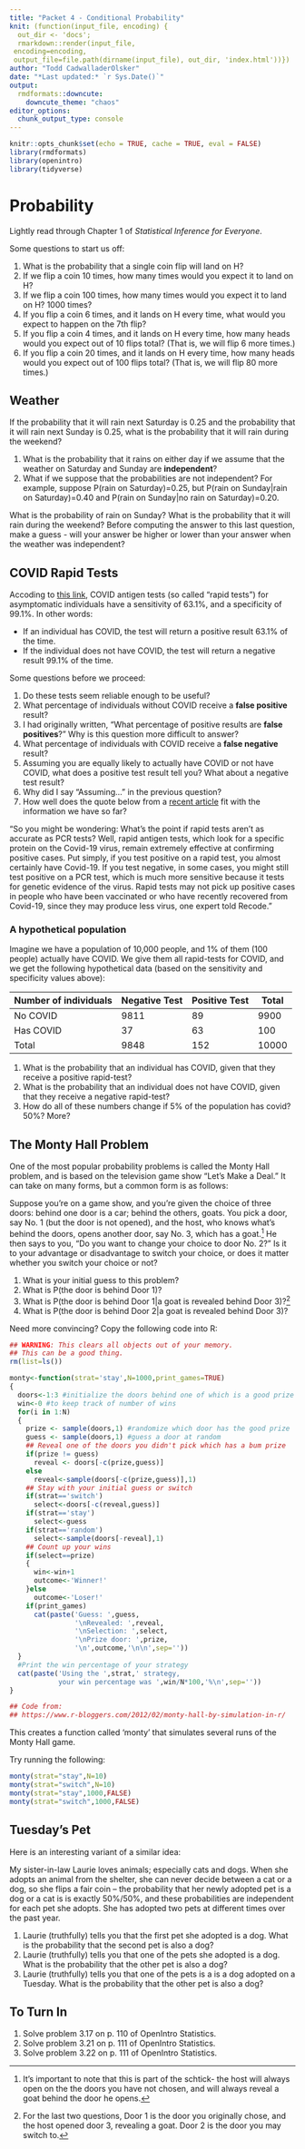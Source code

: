 ```yaml
---
title: "Packet 4 - Conditional Probability"
knit: (function(input_file, encoding) {
  out_dir <- 'docs';
  rmarkdown::render(input_file,
 encoding=encoding,
 output_file=file.path(dirname(input_file), out_dir, 'index.html'))})
author: "Todd CadwalladerOlsker"
date: "*Last updated:* `r Sys.Date()`"
output:
  rmdformats::downcute:
    downcute_theme: "chaos"
editor_options: 
  chunk_output_type: console
---
```


```r
knitr::opts_chunk$set(echo = TRUE, cache = TRUE, eval = FALSE)
library(rmdformats)
library(openintro)
library(tidyverse)
```

# Probability

Lightly read through Chapter 1 of *Statistical Inference for Everyone*. 

Some questions to start us off: 

1. What is the probability that a single coin flip will land on H?
1. If we flip a coin 10 times, how many times would you expect it to land on H?
1. If we flip a coin 100 times, how many times would you expect it to land on H? 1000 times?
1. If you flip a coin 6 times, and it lands on H every time, what would you expect to happen on the 7th flip?
1. If you flip a coin 4 times, and it lands on H every time, how many heads would you expect out of 10 flips total? (That is, we will flip 6 more times.)
1. If you flip a coin 20 times, and it lands on H every time, how many heads would you expect out of 100 flips total? (That is, we will flip 80 more times.)


## Weather

 If the probability that it will rain next Saturday is 0.25 and the probability that it will rain next Sunday is 0.25, what is the probability that it will rain during the weekend?
 
 1. What is the probability that it rains on either day if we assume that the weather on Saturday and Sunday are **independent**?
 1. What if we suppose that the probabilities are not independent? For example, suppose P(rain on Saturday)=0.25, but
 P(rain on Sunday|rain on Saturday)=0.40 and 
 P(rain on Sunday|no rain on Saturday)=0.20.
 
 What is the probability of rain on Sunday? What is the probability that it will rain during the weekend? Before computing the answer to this last question, make a guess - will your answer be higher or lower than your answer when the weather was independent?


## COVID Rapid Tests

Accoding to [this link](https://www.ncbi.nlm.nih.gov/pmc/articles/PMC8530784/), COVID antigen tests (so called "rapid tests") for asymptomatic individuals have a sensitivity of 63.1%, and a specificity of 99.1%. In other words:

* If an individual has COVID, the test will return a positive result 63.1% of the time. 
* If the individual does not have COVID, the test will return a negative result 99.1% of the time.

Some questions before we proceed:

1. Do these tests seem reliable enough to be useful?
1. What percentage of individuals without COVID receive a **false positive** result?
1. I had originally written, "What percentage of positive results are **false positives**?" Why is this question more difficult to answer?
1. What percentage of individuals with COVID receive a **false negative** result?
1. Assuming you are equally likely to actually have COVID or not have COVID, what does a positive test result tell you? What about a negative test result?
1. Why did I say "Assuming..." in the previous question?
1. How well does the quote below from a [recent article](https://www.vox.com/recode/22870328/how-to-use-rapid-tests-omicron) fit with the information we have so far?

"So you might be wondering: What’s the point if rapid tests aren’t as accurate as PCR tests? Well, rapid antigen tests, which look for a specific protein on the Covid-19 virus, remain extremely effective at confirming positive cases. Put simply, if you test positive on a rapid test, you almost certainly have Covid-19. If you test negative, in some cases, you might still test positive on a PCR test, which is much more sensitive because it tests for genetic evidence of the virus. Rapid tests may not pick up positive cases in people who have been vaccinated or who have recently recovered from Covid-19, since they may produce less virus, one expert told Recode."

### A hypothetical population

Imagine we have a population of 10,000 people, and 1% of them (100 people) actually have COVID. We give them all rapid-tests for COVID, and we get the following hypothetical data (based on the sensitivity and specificity values above):

| Number of individuals | Negative Test | Positive Test | Total |
|-----------------------|---------------|---------------|-------|
| No COVID              | 9811          | 89            | 9900  |
| Has COVID             | 37            | 63            | 100   |
| Total                 | 9848          | 152           | 10000 |

1. What is the probability that an individual has COVID, given that they receive a positive rapid-test?
1. What is the probability that an individual does not have COVID, given that they receive a negative rapid-test?
1. How do all of these numbers change if 5% of the population has covid? 50%? More?

## The Monty Hall Problem
 
 One of the most popular probability problems is called the Monty
Hall problem, and is based on the television game show "Let’s Make
a Deal." It can take on many forms, but a common form is as follows:

Suppose you’re on a game show, and you’re given the choice
of three doors: behind one door is a car; behind the others, goats. You pick a
door, say No. 1 (but the door is not opened), and the host, who knows what’s
behind the doors, opens another door, say No. 3, which has a goat.^[It's important to note that this is part of the schtick- the host will always open on the the doors you have not chosen, and will always reveal a goat behind the door he opens.] He then says to you, "Do you want to change your choice to door No. 2?" Is it to
your advantage or disadvantage to switch your choice, or does it matter
whether you switch your choice or not?
 
1. What is your initial guess to this problem?
1. What is P(the door is behind Door 1)?
1. What is P(the door is behind Door 1|a goat is revealed behind Door 3)?^[For the last two questions, Door 1 is the door you originally chose, and the host opened door 3, revealing a goat. Door 2 is the door you may switch to.]
1. What is P(the door is behind Door 2|a goat is revealed behind Door 3)?

Need more convincing? Copy the following code into R:

```r
## WARNING: This clears all objects out of your memory.
## This can be a good thing.
rm(list=ls())

monty<-function(strat='stay',N=1000,print_games=TRUE)
{
  doors<-1:3 #initialize the doors behind one of which is a good prize
  win<-0 #to keep track of number of wins
  for(i in 1:N)
  {
    prize <- sample(doors,1) #randomize which door has the good prize
    guess <- sample(doors,1) #guess a door at random
    ## Reveal one of the doors you didn't pick which has a bum prize
    if(prize != guess)
      reveal <- doors[-c(prize,guess)]
    else
      reveal<-sample(doors[-c(prize,guess)],1)
    ## Stay with your initial guess or switch
    if(strat=='switch')
      select<-doors[-c(reveal,guess)]
    if(strat=='stay')
      select<-guess
    if(strat=='random')
      select<-sample(doors[-reveal],1)
    ## Count up your wins
    if(select==prize)
    {
      win<-win+1
      outcome<-'Winner!'
    }else
      outcome<-'Loser!'
    if(print_games)
      cat(paste('Guess: ',guess,
                '\nRevealed: ',reveal,
                '\nSelection: ',select,
                '\nPrize door: ',prize,
                '\n',outcome,'\n\n',sep=''))
  }
  #Print the win percentage of your strategy
  cat(paste('Using the ',strat,' strategy, 
            your win percentage was ',win/N*100,'%\n',sep='')) 
}

## Code from: 
## https://www.r-bloggers.com/2012/02/monty-hall-by-simulation-in-r/
```

This creates a function called 'monty' that simulates several runs of the Monty Hall game. 

Try running the following:
```r
monty(strat="stay",N=10)
monty(strat="switch",N=10)
monty(strat="stay",1000,FALSE)
monty(strat="switch",1000,FALSE)
```

## Tuesday's Pet

Here is an interesting variant of a similar idea:

My sister-in-law Laurie loves animals; especially cats and dogs. When she adopts an animal from the shelter, she can never decide between a cat or a dog, so she flips a fair coin -- the probability that her newly adopted pet is a dog or a cat is is exactly 50%/50%, and these probabilities are independent for each pet she adopts. She has adopted two pets at different times over the past year.

1. Laurie (truthfully) tells you that the first pet she adopted is a dog. What is the probability that the second pet is also a dog?
1. Laurie (truthfully) tells you that one of the pets she adopted is a dog. What is the probability that the other pet is also a dog?
1. Laurie (truthfully) tells you that one of the pets is a is a dog adopted on a Tuesday. What is the probability that the other pet is also a dog?

## To Turn In

1. Solve problem 3.17 on p. 110 of OpenIntro Statistics.
1. Solve problem 3.21 on p. 111 of OpenIntro Statistics.
1. Solve problem 3.22 on p. 111 of OpenIntro Statistics.